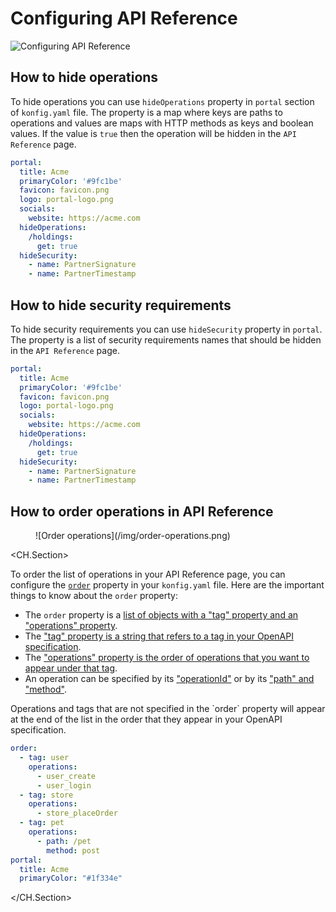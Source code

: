 # Configuring API Reference

![Configuring API Reference](/img/configuring-api-reference.png)

## How to hide operations

To hide operations you can use `hideOperations` property in `portal` section of
`konfig.yaml` file. The property is a map where keys are paths to operations and
values are maps with HTTP methods as keys and boolean values. If the value is
`true` then the operation will be hidden in the `API Reference` page.

```yaml konfig.yaml focus=8:10
portal:
  title: Acme
  primaryColor: '#9fc1be'
  favicon: favicon.png
  logo: portal-logo.png
  socials:
    website: https://acme.com
  hideOperations:
    /holdings:
      get: true
  hideSecurity:
    - name: PartnerSignature
    - name: PartnerTimestamp
```

## How to hide security requirements

To hide security requirements you can use `hideSecurity` property in `portal`.
The property is a list of security requirements names that should be hidden in
the `API Reference` page.

```yaml konfig.yaml focus=11:13
portal:
  title: Acme
  primaryColor: '#9fc1be'
  favicon: favicon.png
  logo: portal-logo.png
  socials:
    website: https://acme.com
  hideOperations:
    /holdings:
      get: true
  hideSecurity:
    - name: PartnerSignature
    - name: PartnerTimestamp
```

## How to order operations in API Reference


<Figure caption="List of Operations in Sidebar of API Portal's API Reference Page">
![Order operations](/img/order-operations.png)
</Figure>

<CH.Section>

To order the list of operations in your API Reference page, you can configure
the [`order`](focus://1) property in your `konfig.yaml` file. Here are the
important things to know about the `order` property:

- The `order` property is a [list of objects with a "tag" property and an
"operations" property](focus://2:12).
- The ["tag" property is a string that refers to a tag in
your OpenAPI specification](focus://2).
- The ["operations" property is the order of operations
that you want to appear under that tag](focus://3:5).
- An operation can be specified by its
["operationId"](focus://8) or by its ["path" and "method"](focus://11:12).

<Admonition title="Unspecified Operations" type="info">
Operations and tags that are not specified in the `order` property will appear
at the end of the list in the order that they appear in your OpenAPI specification.
</Admonition>

```yaml konfig.yaml
order:
  - tag: user
    operations:
      - user_create
      - user_login
  - tag: store
    operations:
      - store_placeOrder
  - tag: pet
    operations:
      - path: /pet
        method: post
portal:
  title: Acme
  primaryColor: "#1f334e"
```
</CH.Section>